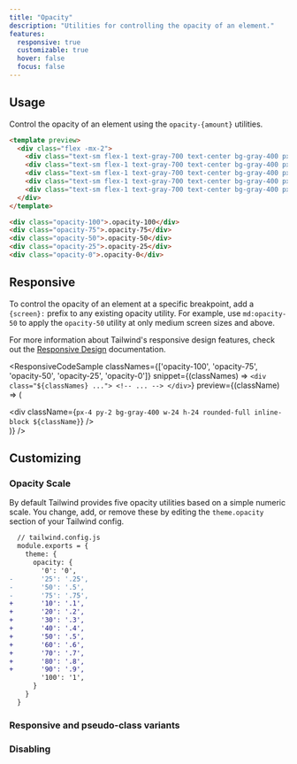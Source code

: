 ```yaml
---
title: "Opacity"
description: "Utilities for controlling the opacity of an element."
features:
  responsive: true
  customizable: true
  hover: false
  focus: false
---
```




## Usage

Control the opacity of an element using the `opacity-{amount}` utilities.

```html
<template preview>
  <div class="flex -mx-2">
    <div class="text-sm flex-1 text-gray-700 text-center bg-gray-400 px-4 py-2 mx-2 opacity-100">.opacity-100</div>
    <div class="text-sm flex-1 text-gray-700 text-center bg-gray-400 px-4 py-2 mx-2 opacity-75">.opacity-75</div>
    <div class="text-sm flex-1 text-gray-700 text-center bg-gray-400 px-4 py-2 mx-2 opacity-50">.opacity-50</div>
    <div class="text-sm flex-1 text-gray-700 text-center bg-gray-400 px-4 py-2 mx-2 opacity-25">.opacity-25</div>
    <div class="text-sm flex-1 text-gray-700 text-center bg-gray-400 px-4 py-2 mx-2 opacity-0">.opacity-0</div>
  </div>
</template>

<div class="opacity-100">.opacity-100</div>
<div class="opacity-75">.opacity-75</div>
<div class="opacity-50">.opacity-50</div>
<div class="opacity-25">.opacity-25</div>
<div class="opacity-0">.opacity-0</div>
```

## Responsive

To control the opacity of an element at a specific breakpoint, add a `{screen}:` prefix to any existing opacity utility. For example, use `md:opacity-50` to apply the `opacity-50` utility at only medium screen sizes and above.

For more information about Tailwind's responsive design features, check out the [Responsive Design](/docs/responsive-design) documentation.

<ResponsiveCodeSample
  classNames={['opacity-100', 'opacity-75', 'opacity-50', 'opacity-25', 'opacity-0']}
  snippet={(classNames) => `
    <div class="${classNames} ...">
      <!-- ... -->
    </div>
  `}
  preview={(className) => (
    <div className="text-center">
      <div className={`px-4 py-2 bg-gray-400 w-24 h-24 rounded-full inline-block ${className}`} />
    </div>
  )}
/>

## Customizing

### Opacity Scale

By default Tailwind provides five opacity utilities based on a simple numeric scale. You change, add, or remove these by editing the `theme.opacity` section of your Tailwind config.

```diff
  // tailwind.config.js
  module.exports = {
    theme: {
      opacity: {
        '0': '0',
-       '25': '.25',
-       '50': '.5',
-       '75': '.75',
+       '10': '.1',
+       '20': '.2',
+       '30': '.3',
+       '40': '.4',
+       '50': '.5',
+       '60': '.6',
+       '70': '.7',
+       '80': '.8',
+       '90': '.9',
        '100': '1',
      }
    }
  }
```

### Responsive and pseudo-class variants

<Variants plugin="opacity" />

### Disabling

<Disabling plugin="opacity" />
